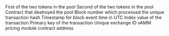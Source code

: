 <ParamField path="asset0">
First of the two tokens in the pool
</ParamField>
<ParamField path="asset1">
Second of the two tokens in the pool
</ParamField>
<ParamField path="contract_address">
Contract that destroyed the pool
</ParamField>
<ParamField path="evt_block_number">
Block number which processed the unique transaction hash
</ParamField>
<ParamField path="evt_block_time">
Timestamp for block event time in UTC
</ParamField>
<ParamField path="evt_index">
Index value of the transaction
</ParamField>
<ParamField path="evt_tx_hash">
Primary key of the transaction
</ParamField>
<ParamField path="exchangeId">
Unique exchange ID
</ParamField>
<ParamField path="pricingModule">
vAMM pricing module contract address
</ParamField>

